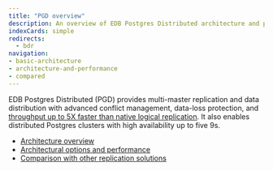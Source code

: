 ```yaml
---
title: "PGD overview"
description: An overview of EDB Postgres Distributed architecture and performance characteristics
indexCards: simple
redirects: 
  - bdr
navigation:
- basic-architecture
- architecture-and-performance
- compared
---
```


EDB Postgres Distributed (PGD) provides multi-master replication and data distribution with advanced conflict management, data-loss protection, and [throughput up to 5X faster than native logical replication](https://www.enterprisedb.com/blog/performance-improvements-edb-postgres-distributed). It also enables distributed Postgres clusters with high availability up to five 9s.

* [Architecture overview](basic-architecture)
* [Architectural options and performance](architecture-and-performance)
* [Comparison with other replication solutions](compared)

